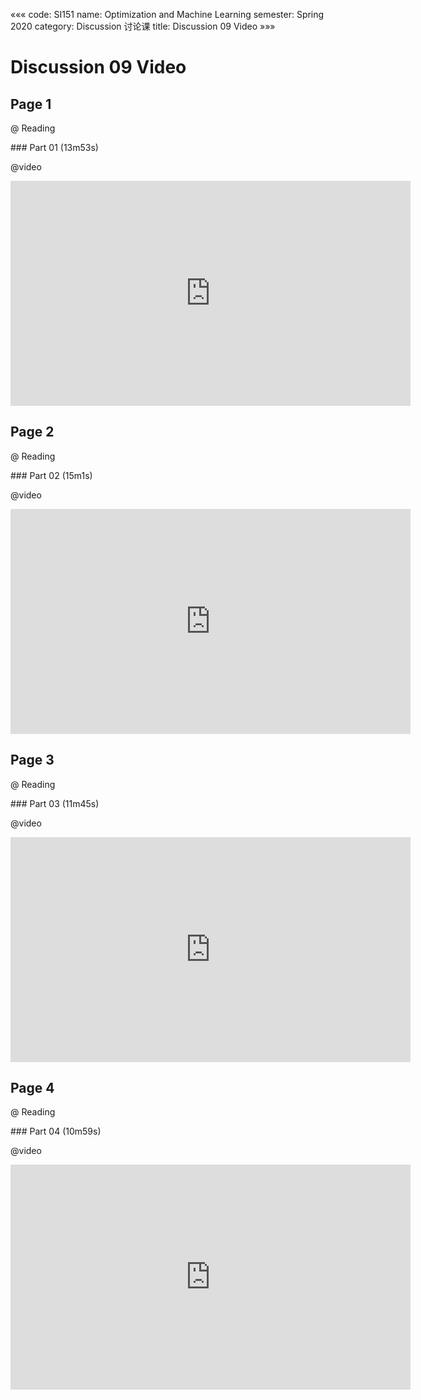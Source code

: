 «««
code: SI151
name: Optimization and Machine Learning
semester: Spring 2020
category: Discussion 讨论课
title: Discussion 09 Video
»»»

# Discussion 09 Video

## Page 1

@ Reading

<div class="markdown-body">
### Part 01 (13m53s)
</div>

@video

<iframe src="https://watchsb.com/e/3xkjdbhzp0h6.html" frameborder=0 marginwidth=0 marginheight=0 scrolling=no width=640 height=360 allowfullscreen></iframe>


## Page 2

@ Reading

<div class="markdown-body">
### Part 02 (15m1s)
</div>

@video

<iframe src="https://watchsb.com/e/i0ulg6p8okpp.html" frameborder=0 marginwidth=0 marginheight=0 scrolling=no width=640 height=360 allowfullscreen></iframe>


## Page 3

@ Reading

<div class="markdown-body">
### Part 03 (11m45s)
</div>

@video

<iframe src="https://watchsb.com/e/8j51w6n6u1s9.html" frameborder=0 marginwidth=0 marginheight=0 scrolling=no width=640 height=360 allowfullscreen></iframe>


## Page 4

@ Reading

<div class="markdown-body">
### Part 04 (10m59s)
</div>

@video

<iframe src="https://watchsb.com/e/qpocs33r802c.html" frameborder=0 marginwidth=0 marginheight=0 scrolling=no width=640 height=360 allowfullscreen></iframe>


